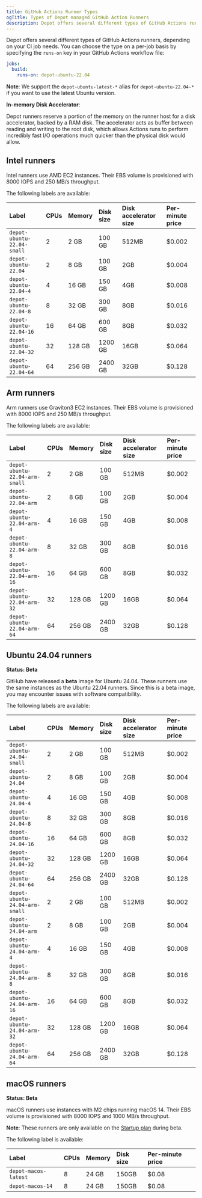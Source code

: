 ```yaml
---
title: GitHub Actions Runner Types
ogTitle: Types of Depot managed GitHub Action Runners
description: Depot offers several different types of GitHub Actions runners, depending on your CI job needs.
---
```


Depot offers several different types of GitHub Actions runners, depending on your CI job needs. You can choose the type on a per-job basis by specifying the `runs-on` key in your GitHub Actions workflow file:

```yaml
jobs:
  build:
    runs-on: depot-ubuntu-22.04
```

**Note**: We support the `depot-ubuntu-latest-*` alias for `depot-ubuntu-22.04-*` if you want to use the latest Ubuntu version.

**In-memory Disk Accelerator**:

Depot runners reserve a portion of the memory on the runner host for a disk accelerator, backed by a RAM disk. The accelerator acts as buffer between reading and writing to the root disk, which allows Actions runs to perform incredibly fast I/O operations much quicker than the physical disk would allow.

## Intel runners

Intel runners use AMD EC2 instances. Their EBS volume is provisioned with 8000 IOPS and 250 MB/s throughput.

The following labels are available:

| Label                      | CPUs | Memory | Disk size | Disk accelerator size | Per-minute price |
| :------------------------- | :--- | :----- | :-------- | :-------------------- | :--------------- |
| `depot-ubuntu-22.04-small` | 2    | 2 GB   | 100 GB    | 512MB                 | $0.002           |
| `depot-ubuntu-22.04`       | 2    | 8 GB   | 100 GB    | 2GB                   | $0.004           |
| `depot-ubuntu-22.04-4`     | 4    | 16 GB  | 150 GB    | 4GB                   | $0.008           |
| `depot-ubuntu-22.04-8`     | 8    | 32 GB  | 300 GB    | 8GB                   | $0.016           |
| `depot-ubuntu-22.04-16`    | 16   | 64 GB  | 600 GB    | 8GB                   | $0.032           |
| `depot-ubuntu-22.04-32`    | 32   | 128 GB | 1200 GB   | 16GB                  | $0.064           |
| `depot-ubuntu-22.04-64`    | 64   | 256 GB | 2400 GB   | 32GB                  | $0.128           |

## Arm runners

Arm runners use Graviton3 EC2 instances. Their EBS volume is provisioned with 8000 IOPS and 250 MB/s throughput.

The following labels are available:

| Label                          | CPUs | Memory | Disk size | Disk accelerator size | Per-minute price |
| :----------------------------- | :--- | :----- | :-------- | :-------------------- | :--------------- |
| `depot-ubuntu-22.04-arm-small` | 2    | 2 GB   | 100 GB    | 512MB                 | $0.002           |
| `depot-ubuntu-22.04-arm`       | 2    | 8 GB   | 100 GB    | 2GB                   | $0.004           |
| `depot-ubuntu-22.04-arm-4`     | 4    | 16 GB  | 150 GB    | 4GB                   | $0.008           |
| `depot-ubuntu-22.04-arm-8`     | 8    | 32 GB  | 300 GB    | 8GB                   | $0.016           |
| `depot-ubuntu-22.04-arm-16`    | 16   | 64 GB  | 600 GB    | 8GB                   | $0.032           |
| `depot-ubuntu-22.04-arm-32`    | 32   | 128 GB | 1200 GB   | 16GB                  | $0.064           |
| `depot-ubuntu-22.04-arm-64`    | 64   | 256 GB | 2400 GB   | 32GB                  | $0.128           |

## Ubuntu 24.04 runners

**Status: Beta**

GitHub have released a **beta** image for Ubuntu 24.04. These runners use the same instances as the Ubuntu 22.04 runners. Since this is a beta image, you may encounter issues with software compatibility.

The following labels are available:

| Label                          | CPUs | Memory | Disk size | Disk accelerator size | Per-minute price |
| :----------------------------- | :--- | :----- | :-------- | :-------------------- | :--------------- |
| `depot-ubuntu-24.04-small`     | 2    | 2 GB   | 100 GB    | 512MB                 | $0.002           |
| `depot-ubuntu-24.04`           | 2    | 8 GB   | 100 GB    | 2GB                   | $0.004           |
| `depot-ubuntu-24.04-4`         | 4    | 16 GB  | 150 GB    | 4GB                   | $0.008           |
| `depot-ubuntu-24.04-8`         | 8    | 32 GB  | 300 GB    | 8GB                   | $0.016           |
| `depot-ubuntu-24.04-16`        | 16   | 64 GB  | 600 GB    | 8GB                   | $0.032           |
| `depot-ubuntu-24.04-32`        | 32   | 128 GB | 1200 GB   | 16GB                  | $0.064           |
| `depot-ubuntu-24.04-64`        | 64   | 256 GB | 2400 GB   | 32GB                  | $0.128           |
| `depot-ubuntu-24.04-arm-small` | 2    | 2 GB   | 100 GB    | 512MB                 | $0.002           |
| `depot-ubuntu-24.04-arm`       | 2    | 8 GB   | 100 GB    | 2GB                   | $0.004           |
| `depot-ubuntu-24.04-arm-4`     | 4    | 16 GB  | 150 GB    | 4GB                   | $0.008           |
| `depot-ubuntu-24.04-arm-8`     | 8    | 32 GB  | 300 GB    | 8GB                   | $0.016           |
| `depot-ubuntu-24.04-arm-16`    | 16   | 64 GB  | 600 GB    | 8GB                   | $0.032           |
| `depot-ubuntu-24.04-arm-32`    | 32   | 128 GB | 1200 GB   | 16GB                  | $0.064           |
| `depot-ubuntu-24.04-arm-64`    | 64   | 256 GB | 2400 GB   | 32GB                  | $0.128           |

## macOS runners

**Status: Beta**

macOS runners use instances with M2 chips running macOS 14. Their EBS volume is provisioned with 8000 IOPS and 1000 MB/s throughput.

**Note**: These runners are only available on the [Startup plan](/pricing) during beta.

The following label is available:

| Label                | CPUs | Memory | Disk size | Per-minute price |
| :------------------- | :--- | :----- | :-------- | :--------------- |
| `depot-macos-latest` | 8    | 24 GB  | 150GB     | $0.08            |
| `depot-macos-14`     | 8    | 24 GB  | 150GB     | $0.08            |
